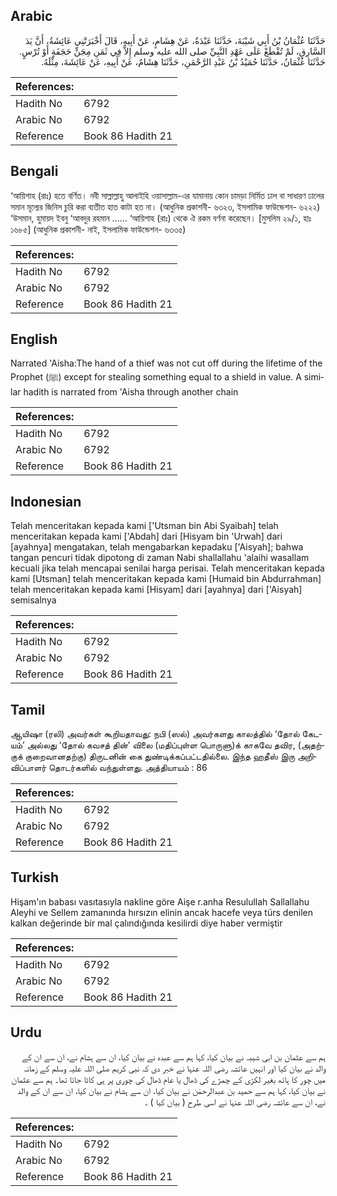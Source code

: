 ## Arabic


<div dir="rtl" lang="ar" style={{fontSize:'larger',backgroundColor:'#f8f9fa',padding:20}}>
حَدَّثَنَا عُثْمَانُ بْنُ أَبِي شَيْبَةَ، حَدَّثَنَا عَبْدَةُ، عَنْ هِشَامٍ، عَنْ أَبِيهِ، قَالَ أَخْبَرَتْنِي عَائِشَةُ، أَنَّ يَدَ السَّارِقِ، لَمْ تُقْطَعْ عَلَى عَهْدِ النَّبِيِّ صلى الله عليه وسلم إِلاَّ فِي ثَمَنِ مِجَنٍّ حَجَفَةٍ أَوْ تُرْسٍ‏.‏ حَدَّثَنَا عُثْمَانُ، حَدَّثَنَا حُمَيْدُ بْنُ عَبْدِ الرَّحْمَنِ، حَدَّثَنَا هِشَامٌ، عَنْ أَبِيهِ، عَنْ عَائِشَةَ، مِثْلَهُ‏.‏
</div>
<div style={{backgroundColor:'#f8f9fa',padding:20, marginBottom: 10}}><table> <thead> <tr> <th>References:</th> <th></th> </tr> </thead> <tbody><tr><td>Hadith No</td><td>6792</td></tr><tr><td>Arabic No</td><td>6792</td></tr><tr><td>Reference</td><td>Book 86 Hadith 21</td></tr></tbody></table></div>

## Bengali


<div dir="ltr" lang="bn" style={{fontSize:'larger',backgroundColor:'#f8f9fa',padding:20}}>
‘আয়িশাহ (রাঃ) হতে বর্ণিত। নবী সাল্লাল্লাহু আলাইহি ওয়াসাল্লাম-এর যামানায় কোন চামড়া নির্মিত ঢাল বা সাধারণ ঢালের সমান মূল্যের জিনিস চুরি করা ব্যতীত হাত কাটা হত না। (আধুনিক প্রকাশনী- ৬৩২৩, ইসলামিক ফাউন্ডেশন- ৬২২২) ‘উসমান, হুমায়দ ইবনু ‘আবদুর রহমান ...... ‘আয়িশাহ (রাঃ) থেকে ঐ রকম বর্ণনা করেছেন। [মুসলিম ২৯/১, হাঃ ১৬৮৫] (আধুনিক প্রকাশনী- নাই, ইসলামিক ফাউন্ডেশন- ৬৩৩৫)
</div>
<div style={{backgroundColor:'#f8f9fa',padding:20, marginBottom: 10}}><table> <thead> <tr> <th>References:</th> <th></th> </tr> </thead> <tbody><tr><td>Hadith No</td><td>6792</td></tr><tr><td>Arabic No</td><td>6792</td></tr><tr><td>Reference</td><td>Book 86 Hadith 21</td></tr></tbody></table></div>

## English


<div dir="ltr" lang="en" style={{fontSize:'larger',backgroundColor:'#f8f9fa',padding:20}}>
Narrated 'Aisha:The hand of a thief was not cut off during the lifetime of the Prophet (ﷺ) except for stealing something equal to a shield in value. A similar hadith is narrated from 'Aisha through another chain
</div>
<div style={{backgroundColor:'#f8f9fa',padding:20, marginBottom: 10}}><table> <thead> <tr> <th>References:</th> <th></th> </tr> </thead> <tbody><tr><td>Hadith No</td><td>6792</td></tr><tr><td>Arabic No</td><td>6792</td></tr><tr><td>Reference</td><td>Book 86 Hadith 21</td></tr></tbody></table></div>

## Indonesian


<div dir="ltr" lang="id" style={{fontSize:'larger',backgroundColor:'#f8f9fa',padding:20}}>
Telah menceritakan kepada kami ['Utsman bin Abi Syaibah] telah menceritakan kepada kami ['Abdah] dari [Hisyam bin 'Urwah] dari [ayahnya] mengatakan, telah mengabarkan kepadaku ['Aisyah]; bahwa tangan pencuri tidak dipotong di zaman Nabi shallallahu 'alaihi wasallam kecuali jika telah mencapai senilai harga perisai. Telah menceritakan kepada kami [Utsman] telah menceritakan kepada kami [Humaid bin Abdurrahman] telah menceritakan kepada kami [Hisyam] dari [ayahnya] dari ['Aisyah] semisalnya
</div>
<div style={{backgroundColor:'#f8f9fa',padding:20, marginBottom: 10}}><table> <thead> <tr> <th>References:</th> <th></th> </tr> </thead> <tbody><tr><td>Hadith No</td><td>6792</td></tr><tr><td>Arabic No</td><td>6792</td></tr><tr><td>Reference</td><td>Book 86 Hadith 21</td></tr></tbody></table></div>

## Tamil


<div dir="ltr" lang="ta" style={{fontSize:'larger',backgroundColor:'#f8f9fa',padding:20}}>
ஆயிஷா (ரலி) அவர்கள் கூறியதாவது: நபி (ஸல்) அவர்களது காலத்தில் ‘தோல் கேடயம்’ அல்லது ‘தோல் கவசத் தின்’ விலை (மதிப்புள்ள பொருளு)க் காகவே தவிர, (அதற்குக் குறைவானதற்கு) திருடனின் கை துண்டிக்கப்பட்டதில்லை. இந்த ஹதீஸ் இரு அறிவிப்பாளர் தொடர்களில் வந்துள்ளது. அத்தியாயம் : 86
</div>
<div style={{backgroundColor:'#f8f9fa',padding:20, marginBottom: 10}}><table> <thead> <tr> <th>References:</th> <th></th> </tr> </thead> <tbody><tr><td>Hadith No</td><td>6792</td></tr><tr><td>Arabic No</td><td>6792</td></tr><tr><td>Reference</td><td>Book 86 Hadith 21</td></tr></tbody></table></div>

## Turkish


<div dir="ltr" lang="tr" style={{fontSize:'larger',backgroundColor:'#f8f9fa',padding:20}}>
Hişam'ın babası vasıtasıyla nakline göre Aişe r.anha Resulullah Sallallahu Aleyhi ve Sellem zamanında hırsızın elinin ancak hacefe veya türs denilen kalkan değerinde bir mal çalındığında kesilirdi diye haber vermiştir
</div>
<div style={{backgroundColor:'#f8f9fa',padding:20, marginBottom: 10}}><table> <thead> <tr> <th>References:</th> <th></th> </tr> </thead> <tbody><tr><td>Hadith No</td><td>6792</td></tr><tr><td>Arabic No</td><td>6792</td></tr><tr><td>Reference</td><td>Book 86 Hadith 21</td></tr></tbody></table></div>

## Urdu


<div dir="rtl" lang="ur" style={{fontSize:'larger',backgroundColor:'#f8f9fa',padding:20}}>
ہم سے عثمان بن ابی شیبہ نے بیان کیا، کہا ہم سے عبدہ نے بیان کیا، ان سے ہشام نے، ان سے ان کے والد نے بیان کیا اور انہیں عائشہ رضی اللہ عنہا نے خبر دی کہ نبی کریم صلی اللہ علیہ وسلم کے زمانہ میں چور کا ہاتھ بغیر لکڑی کے چمڑے کی ڈھال یا عام ڈھال کی چوری پر ہی کاٹا جاتا تھا۔ ہم سے عثمان نے بیان کیا، کہا ہم سے حمید بن عبدالرحمٰن نے بیان کیا، ان سے ہشام نے بیان کیا، ان سے ان کے والد نے، ان سے عائشہ رضی اللہ عنہا نے اسی طرح ( بیان کیا ) ۔
</div>
<div style={{backgroundColor:'#f8f9fa',padding:20, marginBottom: 10}}><table> <thead> <tr> <th>References:</th> <th></th> </tr> </thead> <tbody><tr><td>Hadith No</td><td>6792</td></tr><tr><td>Arabic No</td><td>6792</td></tr><tr><td>Reference</td><td>Book 86 Hadith 21</td></tr></tbody></table></div>